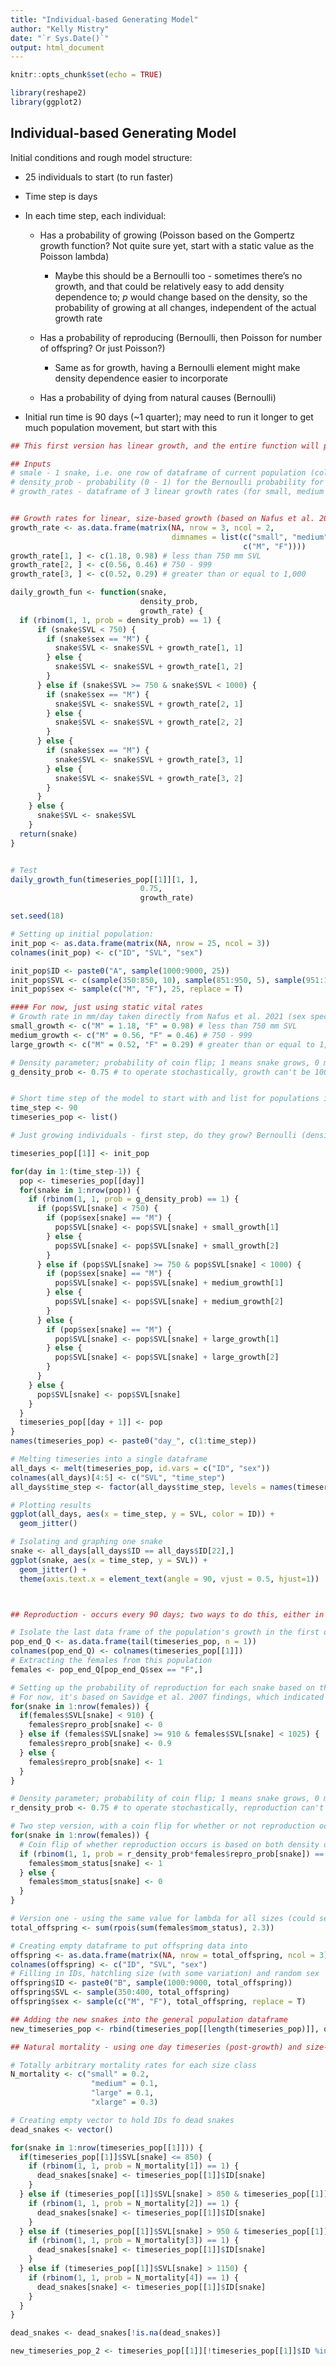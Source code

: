 ```yaml
---
title: "Individual-based Generating Model"
author: "Kelly Mistry"
date: "`r Sys.Date()`"
output: html_document
---
```


```r
knitr::opts_chunk$set(echo = TRUE)

library(reshape2)
library(ggplot2)
```

## Individual-based Generating Model

Initial conditions and rough model structure:

-   25 individuals to start (to run faster)

-   Time step is days

-   In each time step, each individual:

    -   Has a probability of growing (Poisson based on the Gompertz growth function? Not quite sure yet, start with a static value as the Poisson lambda)

        -   Maybe this should be a Bernoulli too - sometimes there's no growth, and that could be relatively easy to add density dependence to; $p$ would change based on the density, so the probability of growing at all changes, independent of the actual growth rate

    -   Has a probability of reproducing (Bernoulli, then Poisson for number of offspring? Or just Poisson?)

        -   Same as for growth, having a Bernoulli element might make density dependence easier to incorporate

    -   Has a probability of dying from natural causes (Bernoulli)

-   Initial run time is 90 days (\~1 quarter); may need to run it longer to get much population movement, but start with this

```r

## This first version has linear growth, and the entire function will probably change when I get around to making growth non-linear (with the Gompertz functions from the growth paper)

## Inputs
# smale - 1 snake, i.e. one row of dataframe of current population (columns are ID, sex and size)
# density_prob - probability (0 - 1) for the Bernoulli probability for whether or not growth occurs
# growth_rates - dataframe of 3 linear growth rates (for small, medium and large snakes' growth) for each sex, constructed using Nafus et al. 2021 values ---- THIS WILL CHANGE


## Growth rates for linear, size-based growth (based on Nafus et al. 2021 rates, which were distinct for these size bins: <750, 750 - 1000 and >1000 (different from my size bins)
growth_rate <- as.data.frame(matrix(NA, nrow = 3, ncol = 2, 
                                    dimnames = list(c("small", "medium", "large"),
                                                    c("M", "F"))))
growth_rate[1, ] <- c(1.18, 0.98) # less than 750 mm SVL
growth_rate[2, ] <- c(0.56, 0.46) # 750 - 999
growth_rate[3, ] <- c(0.52, 0.29) # greater than or equal to 1,000 

daily_growth_fun <- function(snake, 
                             density_prob,
                             growth_rate) {
  if (rbinom(1, 1, prob = density_prob) == 1) {
      if (snake$SVL < 750) {
        if (snake$sex == "M") {
          snake$SVL <- snake$SVL + growth_rate[1, 1]
        } else {
          snake$SVL <- snake$SVL + growth_rate[1, 2]
        }
      } else if (snake$SVL >= 750 & snake$SVL < 1000) {
        if (snake$sex == "M") {
          snake$SVL <- snake$SVL + growth_rate[2, 1]
        } else {
          snake$SVL <- snake$SVL + growth_rate[2, 2]
        }
      } else {
        if (snake$sex == "M") {
          snake$SVL <- snake$SVL + growth_rate[3, 1]
        } else {
          snake$SVL <- snake$SVL + growth_rate[3, 2]
        }
      }
    } else {
      snake$SVL <- snake$SVL
    }
  return(snake)
}


# Test
daily_growth_fun(timeseries_pop[[1]][1, ], 
                             0.75,
                             growth_rate)

```

```r

set.seed(18)

# Setting up initial population:
init_pop <- as.data.frame(matrix(NA, nrow = 25, ncol = 3))
colnames(init_pop) <- c("ID", "SVL", "sex")

init_pop$ID <- paste0("A", sample(1000:9000, 25))
init_pop$SVL <- c(sample(350:850, 10), sample(851:950, 5), sample(951:1150, 5), sample(1151:1600, 5)) # initial size dist is 40% small, and 20% medium, large and x-large
init_pop$sex <- sample(c("M", "F"), 25, replace = T)

#### For now, just using static vital rates
# Growth rate in mm/day taken directly from Nafus et al. 2021 (sex specific)
small_growth <- c("M" = 1.18, "F" = 0.98) # less than 750 mm SVL
medium_growth <- c("M" = 0.56, "F" = 0.46) # 750 - 999
large_growth <- c("M" = 0.52, "F" = 0.29) # greater than or equal to 1,000

# Density parameter; probability of coin flip; 1 means snake grows, 0 means it doesn't
g_density_prob <- 0.75 # to operate stochastically, growth can't be 100% guaranteed


# Short time step of the model to start with and list for populations in each time step (1 quarter)
time_step <- 90
timeseries_pop <- list()

# Just growing individuals - first step, do they grow? Bernoulli (density dependent - start with no density dependence, so yes they grow), then if yes, how much do they grow? Normal or Gamma, maybe? Oh, don't want growth to be negative, so not normal - maybe gamma would work

timeseries_pop[[1]] <- init_pop

for(day in 1:(time_step-1)) {
  pop <- timeseries_pop[[day]]
  for(snake in 1:nrow(pop)) {
    if (rbinom(1, 1, prob = g_density_prob) == 1) {
      if (pop$SVL[snake] < 750) {
        if (pop$sex[snake] == "M") {
          pop$SVL[snake] <- pop$SVL[snake] + small_growth[1]
        } else {
          pop$SVL[snake] <- pop$SVL[snake] + small_growth[2]
        }
      } else if (pop$SVL[snake] >= 750 & pop$SVL[snake] < 1000) {
        if (pop$sex[snake] == "M") {
          pop$SVL[snake] <- pop$SVL[snake] + medium_growth[1]
        } else {
          pop$SVL[snake] <- pop$SVL[snake] + medium_growth[2]
        }
      } else {
        if (pop$sex[snake] == "M") {
          pop$SVL[snake] <- pop$SVL[snake] + large_growth[1]
        } else {
          pop$SVL[snake] <- pop$SVL[snake] + large_growth[2]
        }
      }
    } else {
      pop$SVL[snake] <- pop$SVL[snake]
    }
  }
  timeseries_pop[[day + 1]] <- pop
}     
names(timeseries_pop) <- paste0("day_", c(1:time_step))

# Melting timeseries into a single dataframe
all_days <- melt(timeseries_pop, id.vars = c("ID", "sex"))
colnames(all_days)[4:5] <- c("SVL", "time_step")
all_days$time_step <- factor(all_days$time_step, levels = names(timeseries_pop))

# Plotting results
ggplot(all_days, aes(x = time_step, y = SVL, color = ID)) +
  geom_jitter()

# Isolating and graphing one snake
snake <- all_days[all_days$ID == all_days$ID[22],]
ggplot(snake, aes(x = time_step, y = SVL)) +
  geom_jitter() +
  theme(axis.text.x = element_text(angle = 90, vjust = 0.5, hjust=1))



## Reproduction - occurs every 90 days; two ways to do this, either in one step or two. In the two step version, the first step is do they reproduce? Then, if they do, the number of offspring comes from a Poisson distribution. Same as with growth, this might make density dependence easier to incorporate by doing this in the first step. Alternatively, this could be done in a single step, with a draw from a Poisson, after isolating the females that could reproduce size-wise

# Isolate the last data frame of the population's growth in the first quarter 
pop_end_Q <- as.data.frame(tail(timeseries_pop, n = 1))
colnames(pop_end_Q) <- colnames(timeseries_pop[[1]])
# Extracting the females from this population
females <- pop_end_Q[pop_end_Q$sex == "F",]

# Setting up the probability of reproduction for each snake based on their size
# For now, it's based on Savidge et al. 2007 findings, which indicated that 90% of female snakes reached sexual maturity between 910 and 1,025 SVL
for(snake in 1:nrow(females)) {
  if(females$SVL[snake] < 910) {
    females$repro_prob[snake] <- 0
  } else if (females$SVL[snake] >= 910 & females$SVL[snake] < 1025) {
    females$repro_prob[snake] <- 0.9
  } else {
    females$repro_prob[snake] <- 1
  }
}

# Density parameter; probability of coin flip; 1 means snake grows, 0 means it doesn't
r_density_prob <- 0.75 # to operate stochastically, reproduction can't be 100% guaranteed

# Two step version, with a coin flip for whether or not reproduction occurs
for(snake in 1:nrow(females)) {
  # Coin flip of whether reproduction occurs is based on both density dependence and the probablity that the individual snake will be able to reproduce based on it's size
  if (rbinom(1, 1, prob = r_density_prob*females$repro_prob[snake]) == 1) {
    females$mom_status[snake] <- 1
  } else {
    females$mom_status[snake] <- 0
  }
}

# Version one - using the same value for lambda for all sizes (could separate this out into size buckets, or maybe even could make it continuous based on Nafus data)
total_offspring <- sum(rpois(sum(females$mom_status), 2.3))

# Creating empty dataframe to put offspring data into
offspring <- as.data.frame(matrix(NA, nrow = total_offspring, ncol = 3))
colnames(offspring) <- c("ID", "SVL", "sex")
# Filling in IDs, hatchling size (with some variation) and random sex
offspring$ID <- paste0("B", sample(1000:9000, total_offspring))
offspring$SVL <- sample(350:400, total_offspring)
offspring$sex <- sample(c("M", "F"), total_offspring, replace = T)

## Adding the new snakes into the general population dataframe
new_timeseries_pop <- rbind(timeseries_pop[[length(timeseries_pop)]], offspring)

## Natural mortality - using one day timeseries (post-growth) and size-based mortality rates (current version is that the probability is constant for each of the size-structured model size bins, and the first version here is totally arbitrary)

# Totally arbitrary mortality rates for each size class
N_mortality <- c("small" = 0.2,
                  "medium" = 0.1,
                  "large" = 0.1,
                  "xlarge" = 0.3)

# Creating empty vector to hold IDs fo dead snakes
dead_snakes <- vector()

for(snake in 1:nrow(timeseries_pop[[1]])) {
  if(timeseries_pop[[1]]$SVL[snake] <= 850) {
    if (rbinom(1, 1, prob = N_mortality[1]) == 1) { 
      dead_snakes[snake] <- timeseries_pop[[1]]$ID[snake]
    }
  } else if (timeseries_pop[[1]]$SVL[snake] > 850 & timeseries_pop[[1]]$SVL[snake] <= 950) {
    if (rbinom(1, 1, prob = N_mortality[2]) == 1) { 
      dead_snakes[snake] <- timeseries_pop[[1]]$ID[snake]
    }
  } else if (timeseries_pop[[1]]$SVL[snake] > 950 & timeseries_pop[[1]]$SVL[snake] <= 1150) {
    if (rbinom(1, 1, prob = N_mortality[3]) == 1) { 
      dead_snakes[snake] <- timeseries_pop[[1]]$ID[snake]
    } 
  } else if (timeseries_pop[[1]]$SVL[snake] > 1150) {
    if (rbinom(1, 1, prob = N_mortality[4]) == 1) { 
      dead_snakes[snake] <- timeseries_pop[[1]]$ID[snake]
    }
  }
}

dead_snakes <- dead_snakes[!is.na(dead_snakes)]

new_timeseries_pop_2 <- timeseries_pop[[1]][!timeseries_pop[[1]]$ID %in% dead_snakes,]

```
